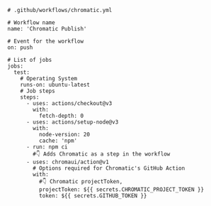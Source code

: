 ```shell
# .github/workflows/chromatic.yml

# Workflow name
name: 'Chromatic Publish'

# Event for the workflow
on: push

# List of jobs
jobs:
  test:
    # Operating System
    runs-on: ubuntu-latest
    # Job steps
    steps:
      - uses: actions/checkout@v3
        with:
          fetch-depth: 0
      - uses: actions/setup-node@v3
        with:
          node-version: 20
          cache: 'npm'
      - run: npm ci
        #👇 Adds Chromatic as a step in the workflow
      - uses: chromaui/action@v1
        # Options required for Chromatic's GitHub Action
        with:
          #👇 Chromatic projectToken,
          projectToken: ${{ secrets.CHROMATIC_PROJECT_TOKEN }}
          token: ${{ secrets.GITHUB_TOKEN }}
```
